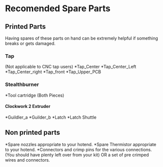 # Recomended Spare Parts

## Printed Parts
Having spares of these parts on hand can be extremely helpful if something breaks or gets damaged.
### Tap
(Not applicable to CNC tap users)
*Tap_Center
*Tap_Center_Left
*Tap_Center_right
*Tap_front
*Tap_Upper_PCB

### Stealthburner
*Tool cartridge (Both Pieces)
#### Clockwork 2 Extruder
*Guildler_a
*Guilder_b
*Latch
*Latch Shuttle

## Non printed parts
*Spare nozzles appropriate to your hotend.
*Spare Thermistor appropriate to your hotend.
*Connectors and crimp pins for the various connections. (You should have plenty left over from your kit) OR a set of pre crimped wires and connectors.

